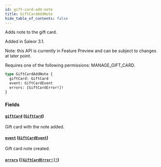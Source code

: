 ```yaml
---
id: gift-card-add-note
title: GiftCardAddNote
hide_table_of_contents: false
---
```


Adds note to the gift card.

Added in Saleor 3.1.

Note: this API is currently in Feature Preview and can be subject to changes at later point.

Requires one of the following permissions: MANAGE_GIFT_CARD.

```graphql
type GiftCardAddNote {
  giftCard: GiftCard
  event: GiftCardEvent
  errors: [GiftCardError!]!
}
```

### Fields

#### [`giftCard`](#) ([`GiftCard`](../../../developer/api-reference/objects/gift-card))

Gift card with the note added.

#### [`event`](#) ([`GiftCardEvent`](../../../developer/api-reference/objects/gift-card-event))

Gift card note created.

#### [`errors`](#) ([`[GiftCardError!]!`](../../../developer/api-reference/objects/gift-card-error))
